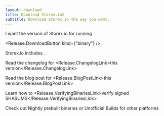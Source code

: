 ```yaml
---
layout: download
title: Download Storex.io®
subtitle: Download Storex.io the way you want.
---
```


<section>
I want the <Release.VersionDropdown /> version of Storex.io for <Release.OperatingSystemDropdown /> running <Release.BitnessDropdown />

<Release.DownloadButton kind={"binary"} />
</section>

<section>
Storex.io includes <Release.NpmLink />.

Read the changelog for <Release.ChangelogLink>this version</Release.ChangelogLink>

Read the blog post for <Release.BlogPostLink>this version</Release.BlogPostLink>

Learn how to <Release.VerifyingBinariesLink>verify signed SHASUMS</Release.VerifyingBinariesLink>

Check out <LinkWithArrow href="https://nodejs.org/download/nightly/">Nightly</LinkWithArrow> prebuilt binaries or <LinkWithArrow href="https://unofficial-builds.nodejs.org/download/">Unofficial Builds</LinkWithArrow> for other platforms

</section>
